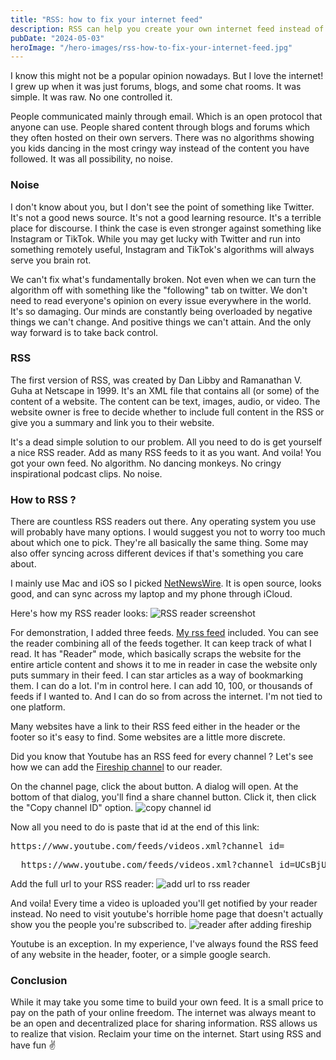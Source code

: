 ```yaml
---
title: "RSS: how to fix your internet feed"
description: RSS can help you create your own internet feed instead of depending on social media
pubDate: "2024-05-03"
heroImage: "/hero-images/rss-how-to-fix-your-internet-feed.jpg"
---
```


I know this might not be a popular opinion nowadays. But I love the internet! I grew up when it was just forums, blogs, and some chat rooms. It was simple. It was raw. No one controlled it.

People communicated mainly through email. Which is an open protocol that anyone can use. People shared content through blogs and forums which they often hosted on their own servers. There was no algorithms showing you kids dancing in the most cringy way instead of the content you have followed. It was all possibility, no noise.

### Noise

I don't know about you, but I don't see the point of something like Twitter. It's not a good news source. It's not a good learning resource. It's a terrible place for discourse. I think the case is even stronger against something like Instagram or TikTok. While you may get lucky with Twitter and run into something remotely useful, Instagram and TikTok's algorithms will always serve you brain rot.

We can't fix what's fundamentally broken. Not even when we can turn the algorithm off with something like the "following" tab on twitter.
We don't need to read everyone's opinion on every issue everywhere in the world. It's so damaging. Our minds are constantly being overloaded by negative things we can't change. And positive things we can't attain.
And the only way forward is to take back control.

### RSS

The first version of RSS, was created by Dan Libby and Ramanathan V. Guha at Netscape in 1999. It's an XML file that contains all (or some) of the content of a website. The content can be text, images, audio, or video. The website owner is free to decide whether to include full content in the RSS or give you a summary and link you to their website.

It's a dead simple solution to our problem. All you need to do is get yourself a nice RSS reader. Add as many RSS feeds to it as you want. And voila! You got your own feed. No algorithm. No dancing monkeys. No cringy inspirational podcast clips. No noise.

### How to RSS ?

There are countless RSS readers out there. Any operating system you use will probably have many options. I would suggest you not to worry too much about which one to pick. They're all basically the same thing. Some may also offer syncing across different devices if that's something you care about.

I mainly use Mac and iOS so I picked [NetNewsWire](https://netnewswire.com/). It is open source, looks good, and can sync across my laptop and my phone through iCloud.

Here's how my RSS reader looks:
![RSS reader screenshot](/content/Screenshot%202024-05-03%20at%206.24.17%E2%80%AFPM.webp)

For demonstration, I added three feeds. [My rss feed](https://gebna.gg/rss.xml) included. You can see the reader combining all of the feeds together. It can keep track of what I read. It has "Reader" mode, which basically scraps the website for the entire article content and shows it to me in reader in case the website only puts summary in their feed. I can star articles as a way of bookmarking them. I can do a lot. I'm in control here. I can add 10, 100, or thousands of feeds if I wanted to. And I can do so from across the internet. I'm not tied to one platform.

Many websites have a link to their RSS feed either in the header or the footer so it's easy to find. Some websites are a little more discrete.

Did you know that Youtube has an RSS feed for every channel ?
Let's see how we can add the [Fireship channel](https://www.youtube.com/@Fireship) to our reader.

On the channel page, click the about button.
A dialog will open. At the bottom of that dialog, you'll find a share channel button. Click it, then click the "Copy channel ID" option.
![copy channel id](/content/Screenshot%202024-05-03%20at%206.46.12%E2%80%AFPM.webp)

Now all you need to do is paste that id at the end of this link:

<pre>https://www.youtube.com/feeds/videos.xml?channel_id=</pre>

<pre>
  https://www.youtube.com/feeds/videos.xml?channel_id=UCsBjURrPoezykLs9EqgamOA
</pre>

Add the full url to your RSS reader:
![add url to rss reader](/content/Screenshot%202024-05-03%20at%206.53.33%E2%80%AFPM.webp)

And voila! Every time a video is uploaded you'll get notified by your reader instead. No need to visit youtube's horrible home page that doesn't actually show you the people you're subscribed to.
![reader after adding fireship](/content/Screenshot%202024-05-03%20at%206.54.15%E2%80%AFPM.webp)

Youtube is an exception. In my experience, I've always found the RSS feed of any website in the header, footer, or a simple google search.

### Conclusion

While it may take you some time to build your own feed. It is a small price to pay on the path of your online freedom.
The internet was always meant to be an open and decentralized place for sharing information. RSS allows us to realize that vision.
Reclaim your time on the internet. Start using RSS and have fun ✌️
